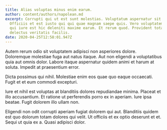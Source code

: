 ```yaml
---
title: Alias voluptas minus enim earum.
author: content/authors/napolean.md
excerpt: Corrupti qui ut est sunt molestias. Voluptatum aspernatur sit quidem.
  Officiis et est iusto qui qui quae magnam saepe quis. Vero voluptatem numquam
  qui iure est hic deleniti maxime earum. Et rerum quod. Provident totam
  delectus veritatis facilis.
date: 2020-04-25T12:58:01.947Z
---
```

Autem rerum odio sit voluptatem adipisci non asperiores dolore. Doloremque molestiae fuga aut natus itaque. Aut non eligendi a voluptatibus quia aut omnis dolor. Labore itaque aspernatur quidem animi et harum at soluta. Impedit at praesentium error.
 Dicta possimus qui nihil. Molestiae enim eos quae quo eaque occaecati. Fugit et et eum commodi excepturi.
 Iure et nihil est voluptas at blanditiis dolores repudiandae minima. Placeat et illo accusantium. Et ratione ut perferendis porro ex in aperiam. Iure ipsa beatae. Fugit dolorem illo ullam non.
 Eligendi non odit corrupti aperiam fugiat dolorem qui aut. Blanditiis quidem est quo dolorum totam dolores qui velit. Ut officiis et ex optio deserunt et et. Sequi ut quia ex a. Quasi adipisci dolor.